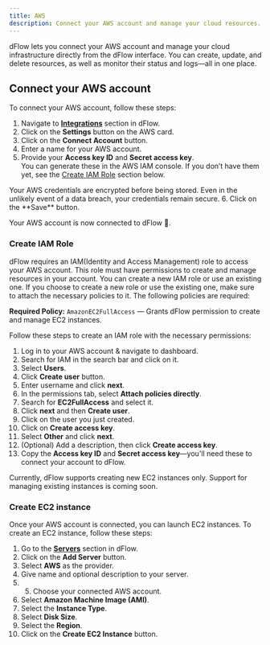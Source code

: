 ```yaml
---
title: AWS
description: Connect your AWS account and manage your cloud resources.
---
```


dFlow lets you connect your AWS account and manage your cloud infrastructure
directly from the dFlow interface. You can create, update, and delete resources,
as well as monitor their status and logs—all in one place.

## Connect your AWS account

To connect your AWS account, follow these steps:

1. Navigate to [**Integrations**](https://demo.dflow.sh/integrations) section in
   dFlow.
2. Click on the **Settings** button on the AWS card.
3. Click on the **Connect Account** button.
4. Enter a name for your AWS account.
5. Provide your **Access key ID** and **Secret access key**.  
   You can generate these in the AWS IAM console. If you don’t have them yet,
   see the [Create IAM Role](#create-iam-role) section below.

<Callout type='info'>
  Your AWS credentials are encrypted before being stored. Even in the unlikely
  event of a data breach, your credentials remain secure.
</Callout>
6. Click on the **Save** button.

Your AWS account is now connected to dFlow 🎉.

### Create IAM Role

dFlow requires an IAM(Identity and Access Management) role to access your AWS
account. This role must have permissions to create and manage resources in your
account. You can create a new IAM role or use an existing one. If you choose to
create a new role or use the existing one, make sure to attach the necessary
policies to it. The following policies are required:

<Callout type='info'>
  <strong>Required Policy:</strong> <code>AmazonEC2FullAccess</code> — Grants
  dFlow permission to create and manage EC2 instances.
</Callout>

Follow these steps to create an IAM role with the necessary permissions:

1. Log in to your AWS account & navigate to dashboard.
2. Search for IAM in the search bar and click on it.
3. Select **Users**.
4. Click **Create user** button.
5. Enter username and click **next**.
6. In the permissions tab, select **Attach policies directly**.
7. Search for **EC2FullAccess** and select it.
8. Click **next** and then **Create user**.
9. Click on the user you just created.
10. Click on **Create access key**.
11. Select **Other** and click **next**.
12. (Optional) Add a description, then click **Create access key**.
13. Copy the **Access key ID** and **Secret access key**—you'll need these to
    connect your account to dFlow.

<Callout type='warn'>
  Currently, dFlow supports creating new EC2 instances only. Support for
  managing existing instances is coming soon.
</Callout>

### Create EC2 instance

Once your AWS account is connected, you can launch EC2 instances. To create an
EC2 instance, follow these steps:

1. Go to the [**Servers**](https://demo.dflow.sh/settings/servers) section in
   dFlow.
2. Click on the **Add Server** button.
3. Select **AWS** as the provider.
4. Give name and optional description to your server.
5. 5. Choose your connected AWS account.
6. Select **Amazon Machine Image (AMI)**.
7. Select the **Instance Type**.
8. Select **Disk Size**.
9. Select the **Region**.
10. Click on the **Create EC2 Instance** button.
